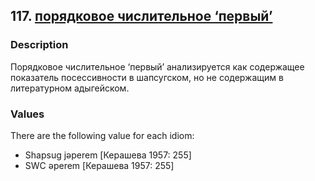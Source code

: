 ## 117. <a href =  'https://agricolamz.github.io/The_Circassian_Isoglosses_Database/117.html'>порядковое числительное ‘первый’</a>
### Description

Порядковое числительное ‘первый’ анализируется как содержащее показатель посессивности в шапсугском, но не содержащим в литературном адыгейском.

### Values
There are the following value for each idiom:

* Shapsug  jəperem [Керашева 1957: 255] 
* SWC  əperem [Керашева 1957: 255] 

